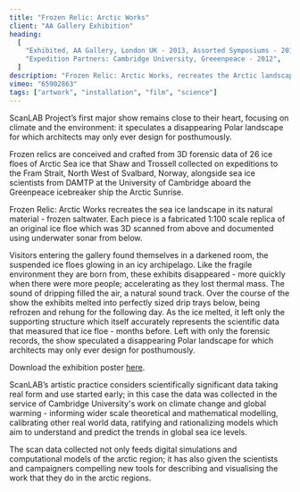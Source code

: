 ```yaml
---
title: "Frozen Relic: Arctic Works"
client: "AA Gallery Exhibition"
heading:
  [
    "Exhibited, AA Gallery, London UK - 2013, Assorted Symposiums - 2013,Louisiana Museum of Modern Art, (DK) - 2013",
    "Expedition Partners: Cambridge University, Greeenpeace - 2012",
  ]
description: "Frozen Relic: Arctic Works, recreates the Arctic landscape in its natural material – frozen saltwater."
vimeo: "65902863"
tags: ["artwork", "installation", "film", "science"]
---
```



ScanLAB Project’s first major show remains close to their heart, focusing on climate and the environment: it speculates a disappearing Polar landscape for which architects may only ever design for posthumously.

Frozen relics are conceived and crafted from 3D forensic data of 26 ice floes of Arctic Sea ice that Shaw and Trossell collected on expeditions to the Fram Strait, North West of Svalbard, Norway, alongside sea ice scientists from DAMTP at the University of Cambridge aboard the Greenpeace icebreaker ship the Arctic Sunrise.

Frozen Relic: Arctic Works recreates the sea ice landscape in its natural material - frozen saltwater. Each piece is a fabricated 1:100 scale replica of an original ice floe which was 3D scanned from above and documented using underwater sonar from below.

Visitors entering the gallery found themselves in a darkened room, the suspended ice floes glowing in an icy archipelago. Like the fragile environment they are born from, these exhibits disappeared - more quickly when there were more people; accelerating as they lost thermal mass. The sound of dripping filled the air, a natural sound track. Over the course of the show the exhibits melted into perfectly sized drip trays below, being refrozen and rehung for the following day. As the ice melted, it left only the supporting structure which itself accurately represents the scientific data that measured that ice floe - months before. Left with only the forensic records, the show speculated a disappearing Polar landscape for which architects may only ever design for posthumously.

Download the exhibition poster [here](https://s3-eu-west-1.amazonaws.com/scanlab-out/public/AA_Exhibition_Guide_ScanLAB_Projects.pdf).

ScanLAB’s artistic practice considers scientifically significant data taking real form and use started early; in this case the data was collected in the service of Cambridge University's work on climate change and global warming - informing wider scale theoretical and mathematical modelling, calibrating other real world data, ratifying and rationalizing models which aim to understand and predict the trends in global sea ice levels.

The scan data collected not only feeds digital simulations and computational models of the arctic region; it has also given the scientists and campaigners compelling new tools for describing and
visualising the work that they do in the arctic regions.

<ImageMagic
  href="aa-frozen-relic-001.jpg"
  caption="A view of the melting ice in the gallery space"
/>
<InlineImages>
  <ImageMagic
    href="aa-frozen-relic-002.jpg"
    caption="The constantly melting exhibits were replaced every two to three days"
  />
  <ImageMagic
    href="aa-frozen-relic-003.jpg"
    caption="The remains of an ice floe after three days of melting"
  />
</InlineImages>
<ImageMagic
  href="aa-frozen-relic-004.jpg"
  caption="3D Scan of Arctic Ice Floe: Floe A1006 in September 2011, Fram Strait, North West of Svalbard"
/>
<ImageMagic
  href="aa-frozen-relic-007.jpg"
  caption="Perspectival Polar biased conical projection map of the Fram Strait and scanned floes"
/>
